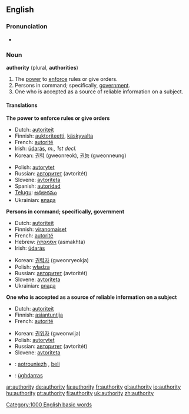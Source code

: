 ==English==

{{rank|terrible|Tom|author|859|authority|pleasant|forget|break}}

===Pronunciation===
*{{audio|en-us-authority.ogg|Audio (US)}}

===Noun===
'''authority''' (plural, '''authorities''')

# The [[power]] to [[enforce]] rules or give orders.
# Persons in command; specifically, [[government]].
# One who is accepted as a source of reliable information on a subject.

====Translations====
'''The power to enforce rules or give orders'''
{{top}}
*Dutch: [[autoriteit]] {{f}}
*Finnish: [[auktoriteetti]], [[käskyvalta]]
*French: [[autorité]] {{f}}
*Irish: [[údarás]], ''m., 1st decl.''
*Korean: [[권력]] (gweonreok), [[권능]] (gweonneung)
{{mid}}
*Polish: [[autorytet]] {{m}}
*Russian: [[авторитет]] (avtoritét) {{m}}
*Slovene: [[avtoriteta]] {{f}}
*Spanish: [[autoridad]] {{f}}
*[[Telugu]]: [[అధికారము]]
*Ukrainian: [[влада]] {{f}}
{{bottom}}

'''Persons in command; specifically, government'''
{{top}}
*Dutch: [[autoriteit]] {{f}}
*Finnish: [[viranomaiset]]
*French: [[autorité]] {{f}}
*Hebrew: [[אסמכתה]] (asmakhta) {{f}}
*Irish: [[údarás]]
{{mid}}
*Korean: [[권력자]] (gweonryeokja)
*Polish: [[władza]] {{f}}
*Russian: [[авторитет]] (avtoritét) {{m}}
*Slovene: [[avtoriteta]] {{f}}
*Ukrainian: [[влада]] {{f}}
{{bottom}}

'''One who is accepted as a source of reliable information on a subject'''
{{top}}
*Dutch: [[autoriteit]] {{f}}
*Finnish: [[asiantuntija]]
*French: [[autorité]] {{f}}
{{mid}}
*Korean: [[권위자]] (gweonwija)
*Polish: [[autorytet]] {{m}}
*Russian: [[авторитет]] (avtoritét) {{m}}
*Slovene: [[avtoriteta]] {{f}}
{{bottom}}

{{checktrans}}
*{{ttbc|Breton}}: [[aotrouniezh]] {{f}}, [[beli]] {{f}}
*{{ttbc|Scottish Gaelic}}: [[ùghdarras]]

[[Category:1000 English basic words]]

[[ar:authority]]
[[de:authority]]
[[fa:authority]]
[[fr:authority]]
[[gl:authority]]
[[io:authority]]
[[hu:authority]]
[[pt:authority]]
[[fi:authority]]
[[uk:authority]]
[[zh:authority]]